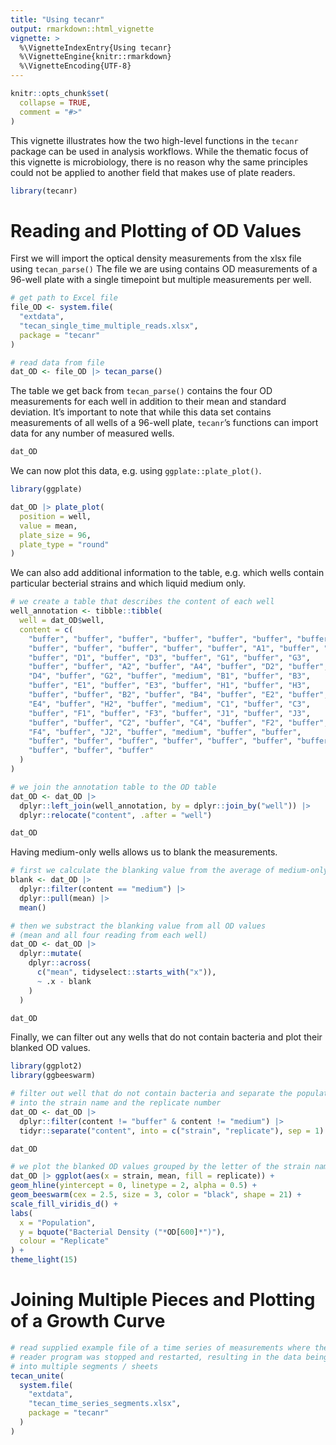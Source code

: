 ```yaml
---
title: "Using tecanr"
output: rmarkdown::html_vignette
vignette: >
  %\VignetteIndexEntry{Using tecanr}
  %\VignetteEngine{knitr::rmarkdown}
  %\VignetteEncoding{UTF-8}
---
```


```r
knitr::opts_chunk$set(
  collapse = TRUE,
  comment = "#>"
)
```

This vignette illustrates how the two high-level functions in the `tecanr` package can be used in analysis workflows.
While the thematic focus of this vignette is microbiology, there is no reason why the same principles could not be applied to another field that makes use of plate readers.

```r
library(tecanr)
```


# Reading and Plotting of OD Values

First we will import the optical density measurements from the xlsx file using `tecan_parse()`
The file we are using contains OD measurements of a 96-well plate with a single timepoint but multiple measurements per well.

```r
# get path to Excel file
file_OD <- system.file(
  "extdata",
  "tecan_single_time_multiple_reads.xlsx",
  package = "tecanr"
)

# read data from file
dat_OD <- file_OD |> tecan_parse()
```

The table we get back from `tecan_parse()` contains the four OD measurements for each well in addition to their mean and standard deviation.
It's important to note that while this data set contains measurements of all wells of a 96-well plate, `tecanr`'s functions can import data for any number of measured wells.

```r
dat_OD
```

We can now plot this data, e.g. using `ggplate::plate_plot()`.

```r
library(ggplate)

dat_OD |> plate_plot(
  position = well,
  value = mean,
  plate_size = 96,
  plate_type = "round"
)
```

We can also add additional information to the table, e.g. which wells contain particular becterial strains and which liquid medium only.

```r
# we create a table that describes the content of each well
well_annotation <- tibble::tibble(
  well = dat_OD$well,
  content = c(
    "buffer", "buffer", "buffer", "buffer", "buffer", "buffer", "buffer",
    "buffer", "buffer", "buffer", "buffer", "buffer", "A1", "buffer", "A3",
    "buffer", "D1", "buffer", "D3", "buffer", "G1", "buffer", "G3",
    "buffer", "buffer", "A2", "buffer", "A4", "buffer", "D2", "buffer",
    "D4", "buffer", "G2", "buffer", "medium", "B1", "buffer", "B3",
    "buffer", "E1", "buffer", "E3", "buffer", "H1", "buffer", "H3",
    "buffer", "buffer", "B2", "buffer", "B4", "buffer", "E2", "buffer",
    "E4", "buffer", "H2", "buffer", "medium", "C1", "buffer", "C3",
    "buffer", "F1", "buffer", "F3", "buffer", "J1", "buffer", "J3",
    "buffer", "buffer", "C2", "buffer", "C4", "buffer", "F2", "buffer",
    "F4", "buffer", "J2", "buffer", "medium", "buffer", "buffer",
    "buffer", "buffer", "buffer", "buffer", "buffer", "buffer", "buffer",
    "buffer", "buffer", "buffer"
  )
)

# we join the annotation table to the OD table
dat_OD <- dat_OD |>
  dplyr::left_join(well_annotation, by = dplyr::join_by("well")) |>
  dplyr::relocate("content", .after = "well")

dat_OD
```

Having medium-only wells allows us to blank the measurements.

```r
# first we calculate the blanking value from the average of medium-only wells
blank <- dat_OD |>
  dplyr::filter(content == "medium") |>
  dplyr::pull(mean) |>
  mean()

# then we substract the blanking value from all OD values
# (mean and all four reading from each well)
dat_OD <- dat_OD |>
  dplyr::mutate(
    dplyr::across(
      c("mean", tidyselect::starts_with("x")),
      ~ .x - blank
    )
  )

dat_OD
```

Finally, we can filter out any wells that do not contain bacteria and plot their blanked OD values.

```r
library(ggplot2)
library(ggbeeswarm)

# filter out well that do not contain bacteria and separate the population name
# into the strain name and the replicate number
dat_OD <- dat_OD |>
  dplyr::filter(content != "buffer" & content != "medium") |>
  tidyr::separate("content", into = c("strain", "replicate"), sep = 1)

dat_OD

# we plot the blanked OD values grouped by the letter of the strain name
dat_OD |> ggplot(aes(x = strain, mean, fill = replicate)) +
geom_hline(yintercept = 0, linetype = 2, alpha = 0.5) +
geom_beeswarm(cex = 2.5, size = 3, color = "black", shape = 21) +
scale_fill_viridis_d() +
labs(
  x = "Population",
  y = bquote("Bacterial Density ("*OD[600]*")"),
  colour = "Replicate"
) +
theme_light(15)
```


# Joining Multiple Pieces and Plotting of a Growth Curve

```r
# read supplied example file of a time series of measurements where the plate
# reader program was stopped and restarted, resulting in the data being split
# into multiple segments / sheets
tecan_unite(
  system.file(
    "extdata",
    "tecan_time_series_segments.xlsx",
    package = "tecanr"
  )
)
```
